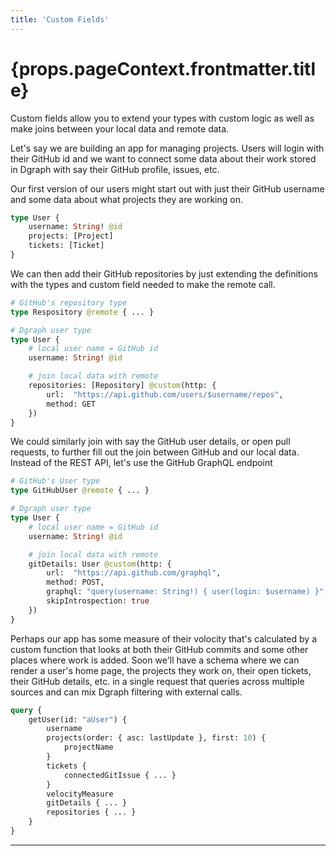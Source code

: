 ```yaml
---
title: 'Custom Fields'
---
```


<h1>{props.pageContext.frontmatter.title}</h1>

Custom fields allow you to extend your types with custom logic as well as make joins between your local data and remote data.

Let's say we are building an app for managing projects.  Users will login with their GitHub id and we want to connect some data about their work stored in Dgraph with say their GitHub profile, issues, etc.

Our first version of our users might start out with just their GitHub username and some data about what projects they are working on.

```graphql
type User {
    username: String! @id 
    projects: [Project]
    tickets: [Ticket]
}
```

We can then add their GitHub repositories by just extending the definitions with the types and custom field needed to make the remote call.

```graphql
# GitHub's repository type
type Respository @remote { ... }

# Dgraph user type
type User {
    # local user name = GitHub id
    username: String! @id 

    # join local data with remote
    repositories: [Repository] @custom(http: {
        url:  "https://api.github.com/users/$username/repos",
        method: GET
    })
}
```

We could similarly join with say the GitHub user details, or open pull requests, to further fill out the join between GitHub and our local data.  Instead of the REST API, let's use the GitHub GraphQL endpoint


```graphql
# GitHub's User type
type GitHubUser @remote { ... }

# Dgraph user type
type User {
    # local user name = GitHub id
    username: String! @id 

    # join local data with remote
    gitDetails: User @custom(http: {
        url:  "https://api.github.com/graphql",
        method: POST,
        graphql: "query(username: String!) { user(login: $username) }",
        skipIntrospection: true
    })
}
```

Perhaps our app has some measure of their volocity that's calculated by a custom function that looks at both their GitHub commits and some other places where work is added.  Soon we'll have a schema where we can render a user's home page, the projects they work on, their open tickets, their GitHub details, etc. in a single request that queries across multiple sources and can mix Dgraph filtering with external calls.

```graphql
query {
    getUser(id: "aUser") {
        username
        projects(order: { asc: lastUpdate }, first: 10) {
            projectName
        }
        tickets { 
            connectedGitIssue { ... }
        }
        velocityMeasure
        gitDetails { ... }
        repositories { ... }
    }
}
```

---
